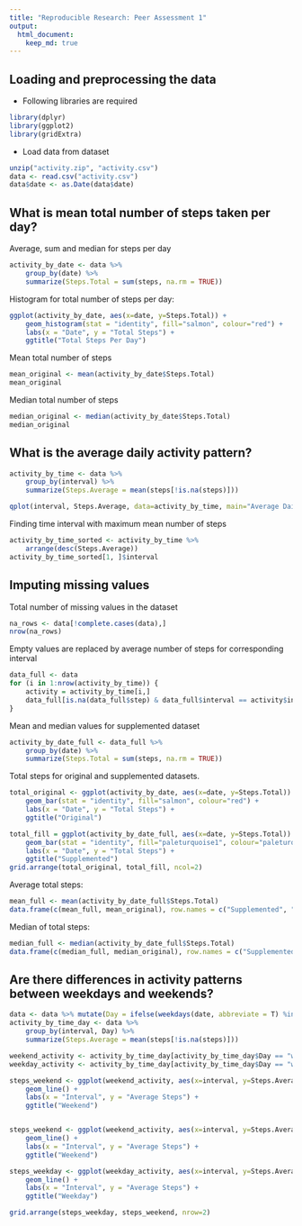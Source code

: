 ```yaml
---
title: "Reproducible Research: Peer Assessment 1"
output: 
  html_document:
    keep_md: true
---
```



## Loading and preprocessing the data

* Following libraries are required

```r
library(dplyr)
library(ggplot2)
library(gridExtra)
```

* Load data from dataset

```r
unzip("activity.zip", "activity.csv")
data <- read.csv("activity.csv")
data$date <- as.Date(data$date)
```

## What is mean total number of steps taken per day?

Average, sum and median for steps per day

```r
activity_by_date <- data %>% 
    group_by(date) %>%
    summarize(Steps.Total = sum(steps, na.rm = TRUE))
```

Histogram for total number of steps per day:

```r
ggplot(activity_by_date, aes(x=date, y=Steps.Total)) + 
    geom_histogram(stat = "identity", fill="salmon", colour="red") +
    labs(x = "Date", y = "Total Steps") +
    ggtitle("Total Steps Per Day")
```

Mean total number of steps

```r
mean_original <- mean(activity_by_date$Steps.Total)
mean_original
```

Median total number of steps

```r
median_original <- median(activity_by_date$Steps.Total)
median_original
```

## What is the average daily activity pattern?

```r
activity_by_time <- data %>%
    group_by(interval) %>%
    summarize(Steps.Average = mean(steps[!is.na(steps)]))

qplot(interval, Steps.Average, data=activity_by_time, main="Average Daily Activity", xlab="5-Minute Intervals", ylab="Average Steps", geom="line")
```

Finding time interval with maximum mean number of steps

```r
activity_by_time_sorted <- activity_by_time %>%
    arrange(desc(Steps.Average))
activity_by_time_sorted[1, ]$interval
```

## Imputing missing values

Total number of missing values in the dataset

```r
na_rows <- data[!complete.cases(data),]
nrow(na_rows)
```

Empty values are replaced by average number of steps for corresponding interval

```r
data_full <- data
for (i in 1:nrow(activity_by_time)) {
    activity = activity_by_time[i,]
    data_full[is.na(data_full$step) & data_full$interval == activity$interval, 1] <- round(activity$Steps.Average)
}
```

Mean and median values for supplemented dataset

```r
activity_by_date_full <- data_full %>% 
    group_by(date) %>%
    summarize(Steps.Total = sum(steps, na.rm = TRUE))
```

Total steps for original and supplemented datasets.

```r
total_original <- ggplot(activity_by_date, aes(x=date, y=Steps.Total)) + 
    geom_bar(stat = "identity", fill="salmon", colour="red") +
    labs(x = "Date", y = "Total Steps") +
    ggtitle("Original")

total_fill = ggplot(activity_by_date_full, aes(x=date, y=Steps.Total)) +
    geom_bar(stat = "identity", fill="paleturquoise1", colour="paleturquoise4") +
    labs(x = "Date", y = "Total Steps") +
    ggtitle("Supplemented")
grid.arrange(total_original, total_fill, ncol=2)
```

Average total steps:

```r
mean_full <- mean(activity_by_date_full$Steps.Total)
data.frame(c(mean_full, mean_original), row.names = c("Supplemented", "Original"))
```

Median of total steps:

```r
median_full <- median(activity_by_date_full$Steps.Total)
data.frame(c(median_full, median_original), row.names = c("Supplemented", "Original"))
```

## Are there differences in activity patterns between weekdays and weekends?

```r
data <- data %>% mutate(Day = ifelse(weekdays(date, abbreviate = T) %in% c("Sat", "Sun"), "weekend", "weekday"))
activity_by_time_day <- data %>%
    group_by(interval, Day) %>%
    summarize(Steps.Average = mean(steps[!is.na(steps)]))

weekend_activity <- activity_by_time_day[activity_by_time_day$Day == "weekend",]
weekday_activity <- activity_by_time_day[activity_by_time_day$Day == "weekday",]

steps_weekend <- ggplot(weekend_activity, aes(x=interval, y=Steps.Average)) + 
    geom_line() +
    labs(x = "Interval", y = "Average Steps") +
    ggtitle("Weekend")


steps_weekend <- ggplot(weekend_activity, aes(x=interval, y=Steps.Average)) + 
    geom_line() +
    labs(x = "Interval", y = "Average Steps") +
    ggtitle("Weekend")

steps_weekday <- ggplot(weekday_activity, aes(x=interval, y=Steps.Average)) + 
    geom_line() +
    labs(x = "Interval", y = "Average Steps") +
    ggtitle("Weekday")

grid.arrange(steps_weekday, steps_weekend, nrow=2)
```